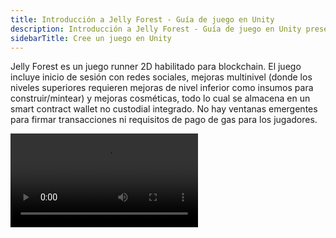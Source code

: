 ```yaml
---
title: Introducción a Jelly Forest - Guía de juego en Unity
description: Introducción a Jelly Forest - Guía de juego en Unity presenta un juego runner 2D con funciones blockchain como inicio de sesión con redes sociales, mejoras y objetos cosméticos almacenados en un smart contract wallet.
sidebarTitle: Cree un juego en Unity
---
```


Jelly Forest es un juego runner 2D habilitado para blockchain. El juego incluye inicio de sesión con redes sociales, mejoras multinivel (donde los niveles superiores requieren mejoras de nivel inferior como insumos para construir/mintear) y mejoras cosméticas, todo lo cual se almacena en un smart contract wallet no custodial integrado. No hay ventanas emergentes para firmar transacciones ni requisitos de pago de gas para los jugadores.

<Frame>
  <video controls className="w-full aspect-video" src="https://pub-f048362b915448c9b012a2e03c189024.r2.dev/JellyForest.mp4" />
</Frame>

¡Descárguelo en Google Play [aquí](https://play.google.com/store/apps/details?id=app.sequence.jelly_forest)!

Descubra [por qué usar wallets inteligentes aquí](/solutions_old/technical-references/wallet-contracts/why)

Conozca [qué es un embedded wallet aquí](/solutions/wallets/overview#what-are-the-differences-between-these-options)

Esta guía muestra cómo construimos Jelly Forest y cómo también puedes crear tu propio juego web3 usando el [SDK de Unity de Sequence](/sdk/unity/overview/)!

## 1. Cree el ciclo principal del juego
El primer paso es construir el ciclo básico del juego. ¡No olvides pensar primero en tu estrategia de monetización y cómo usarás los elementos web3!

Para nuestro ciclo de juego, compramos el [Infinite Runner Engine](https://assetstore.unity.com/packages/templates/systems/2d-3d-infinite-runner-engine-51328) en la Unity Asset Store. Dentro del asset, encontramos una escena demo `JellyForest`, que, con algunos ajustes, pudimos compilar y hacer funcionar en iOS y Android.

## 2. Integre inicio de sesión con redes sociales y la solución Embedded Wallet de Sequence

### Configuración

1. [Instale el SDK de Unity de Sequence usando el Package Manager](/sdk/unity/installation#package-manager---recommended)
2. [Inicie sesión en el Sequence Builder Console](/solutions/builder/getting-started)
3. [Cree un proyecto para su juego en el Builder Console](/support/builder/project-management)
4. Configure un [Embedded Wallet en el Builder Console](/solutions/builder/embedded-wallet#embedded-wallet-in-builder)
5. En su `SequenceConfig` [scriptable object](https://docs.unity3d.com/Manual/class-ScriptableObject.html) que importó desde el menú Samples en el Package Manager durante la [etapa de instalación](/sdk/unity/installation#package-manager---recommended), agregue sus client ids de Google y Apple que también añadió en el Builder, así como su Configuration Key en `WaaSConfigKey`
   - ¡No olvide poner sus client ids de Android y iOS en sus respectivas plataformas!
6. Agregue su [Builder API Key desde el Builder Console](/solutions/builder/getting-started#claim-an-api-access-key) en `Settings > API Access Keys` - necesita la clave `prod`

### Inicio de sesión con redes sociales

1. Cree una escena básica donde los jugadores puedan iniciar sesión.
   - En nuestro caso, [creamos una nueva escena](https://docs.unity3d.com/Manual/scenes-working-with.html#creating-a-new-scene) y le añadimos una imagen de fondo
2. Cree un `Canvas`, agregue el componente `Canvas Scaler` y use el modo de escala de UI "Scale with Screen Size". Esto hará que el LoginPanel (y cualquier otro elemento UI bajo este Canvas) se escale automáticamente al cambiar entre plataformas de compilación.
3. Arrastre el prefab `LoginPanel` a la jerarquía de su escena bajo el Canvas. Puede encontrarlo en la ventana Project bajo `Packages > Sequence Embedded Wallet SDK > SequenceFrontend > Prefabs`.
4. Cree un gestor de UI para llamar a `Open` en el `LoginPanel`. Vea [nuestra implementación](https://github.com/0xsequence/sequence-unity-demo/blob/JellyForest/Scripts/UI/LoginScreenUIManager.cs) a continuación:

```csharp
private void Start()
{
    LoginPanel loginPanel = GetComponentInChildren<LoginPanel>();
    if (loginPanel == null)
    {
        Debug.LogError("LoginPanel not found!");
    }
    loginPanel.Open();
}
```

5. Rompa la referencia al prefab `LoginPanel` en la jerarquía para poder editarlo libremente en la vista de escena
   1. Seleccione el GameObject `LoginPanel` en la jerarquía
   2. Haga clic derecho en el GameObject `LoginPanel` en la jerarquía
   3. `Prefab > Unpack Completely`
6. Personalice el LoginPanel para que se adapte al tema de su juego

El LoginPanel gestionará toda la lógica de inicio de sesión con redes sociales por usted. Si le interesa saber cómo está implementado, puede revisar las implementaciones de `LoginPage` y `OpenIdAuthenticator`.
La autenticación funciona mediante el [Open ID Connect Implicit Flow](https://auth0.com/docs/authenticate/login/oidc-conformant-authentication/oidc-adoption-implicit-flow).

### Registro de una sesión con la API de Sequence
Una vez que se complete el inicio de sesión con redes sociales, automáticamente se realizará una solicitud para registrar la sesión con las APIs de Sequence WaaS (Wallet as a Service). Así es como funciona:

Cuando finaliza el inicio de sesión con redes sociales, se dispara el evento `OpenIdAuthenticator.SignedIn`. Esto inicia el proceso de autorización en `SequenceLogin.ConnectToWaaS`.

### Obtener el wallet del usuario
Para obtener el wallet, tendrá que suscribirse al evento `SequenceWallet.OnWalletCreated`.

```csharp
SequenceWallet.OnWalletCreated += OnWalletCreatedHandler;
public void OnWalletCreatedHandler(SequenceWallet wallet) {
  // Do something
}
```

Le recomendamos importar `SequenceConnector` desde "Useful Scripts" en Samples en la página del Package Manager para el "Sequence Embedded Wallet SDK". [Por defecto, contiene mucho código útil para comenzar](https://github.com/0xsequence/sequence-unity/blob/master/Packages/Sequence-Unity/Sequence/Samples~/Scripts/SequenceConnector.cs) y sirve como una interfaz práctica para comunicarse con el SDK. Lo usamos bastante [en nuestra integración con JellyForest](https://github.com/0xsequence/sequence-unity-demo/blob/JellyForest/Scripts/SequenceConnector.cs).

En JellyForest, también creamos un [LevelLoader](https://github.com/0xsequence/sequence-unity-demo/blob/JellyForest/Scripts/LevelLoader.cs) MonoBehaviour que carga la siguiente escena cuando se dispara el evento `SequenceWallet.OnWalletCreated`.

```csharp
private void Awake()
{
    SequenceWallet.OnWalletCreated += OnWalletCreated;
}

private void OnWalletCreated(SequenceWallet wallet)
{
    SceneManager.LoadScene("MenuScene");
}
```

Para más información sobre cómo funciona la autenticación en la solución Embedded Wallet de Sequence, consulte nuestra [documentación](/solutions_old/wallets/embedded-wallet/overview) y [entrada de blog](https://sequence.xyz/blog/sequence-embedded-wallets).

## 3. Implemente un contrato de coleccionables
Ahora que nuestros jugadores pueden iniciar sesión y obtener un wallet, ¡agreguemos algunos coleccionables!

Le recomendamos ampliamente usar un contrato [ERC1155](https://eips.ethereum.org/EIPS/eip-1155). Es un estándar de tokens flexible y muy adecuado para juegos. Puede implementar fácilmente nuestra versión auditada de ERC1155 a través del Builder Console de la siguiente manera:

<Frame>
  <video controls className="w-full aspect-video" src="/video/builder/03_Contracts.mp4" />
</Frame>

Esto es lo que hicimos para Jelly Forest.

Una vez que haya desplegado su smart contract, no olvide [agregar la dirección de su contrato como una Sponsored Address en la página de "Gas Sponsoring"](/solutions/builder/gas-sponsorship#gas-sponsorship-in-builder) dentro del Builder Console. Así, las comisiones de gas de sus usuarios serán patrocinadas automáticamente usando sus créditos de cómputo al interactuar con los smart contracts de su juego.

## 4. Implemente un Remote Minter
Por defecto, los contratos ERC1155 implementados a través del Builder Console requieren que quienes llamen tengan los permisos adecuados para mintear un token. Aunque esto puede parecer una molestia a primera vista, ¡es algo bueno! Sin esto, cualquiera podría llamar al método de minteo en su contrato y darse a sí mismo una cantidad infinita de objetos dentro del juego.

Querrá implementar un servidor con un wallet de Sequence (u otro) y darle permisos de minteo en el Builder Console.

### Cómo lo hicimos en Jelly Forest
En Jelly Forest, todas las monedas que recolecta durante el juego se mintean como tokens ERC1155. Así es como lo hicimos:
1. Regístrese en [Cloudflare](https://www.cloudflare.com/) – aquí es donde alojamos el código del servicio de minteo; si lo prefiere, puede usar cualquier otro método
2. Abra la terminal u otra línea de comandos
3. `git clone https://github.com/0xsequence-demos/cloudflare-worker-sequence-relayer.git` luego `cd cloudflare-worker-sequence-relayer`
4. `git checkout permissionedMinter`
5. `pnpm install` – para instalar las dependencias
6. Instale wrangler

```
pnpm install wrangler --save-dev
alias wrangler='./node_modules/.bin/wrangler'
```

inicie sesión

```
wrangler login
```

7. Abra `wrangler.toml`
   1. Asigne un nombre a su servidor cambiando el valor de `name`
   2. Cree un nuevo [wallet EOA](https://ethereum.stackexchange.com/questions/5828/what-is-an-eoa-account) y exporte la clave privada. Cualquier wallet EOA funciona. Puede usar Metamask para [configurar un wallet fácilmente](https://support.metamask.io/hc/en-us/articles/360015489531-Getting-started-with-MetaMask) y [exportar la clave privada](https://support.metamask.io/hc/en-us/articles/360015289632-How-to-export-an-account-s-private-key). ¡Tenga mucho cuidado con la clave privada y no la guarde en texto plano en su computadora ni la suba a control de versiones! Establezca esto en `PKEY`
   3. Establezca el `CONTRACT_ADDRESS`
   4. Establezca el `PROJECT_ACCESS_KEY` – esta es su clave API de producción del Builder Console que obtuvo antes al configurar el objeto scriptable `SequenceConfig`
   5. Establezca el `CHAIN_HANDLE` – si no está seguro de cuál es, puede ver el `CHAIN_HANDLE` de cada red respectiva en la página Node Gateway del Builder Console.
8. `pnpm dev` – esto implementará el servidor localmente. Debería ver en la línea de comandos a qué localhost se implementó
9. Abra otra ventana de línea de comandos
10. `curl http://localhost:8787` – sustituya el localhost que le hayan asignado. Esto enviará un ping al servidor.
11. En la línea de comandos donde está corriendo el servidor localhost, debería ver que la dirección del wallet del minter ha sido registrada
12. Otorgue permisos de minteo a esta dirección en el Builder Console
    1. Busque el contrato bajo `Contracts` y haga clic para abrirlo
    2. Haga clic en `Write Contract`
    3. Expanda `grantRole`
    4. En `role` ingrese `0x9f2df0fed2c77648de5860a4cc508cd0818c85b8b8a1ab4ceeef8d981c8956a6` – este es el hash Keccak-256 de `MINTER_ROLE`
    5. En `account` pegue la dirección del wallet del minter
13. `wrangler deploy` – esto implementará el código en un [Cloudflare Worker](https://developers.cloudflare.com/workers/) y le dará una URL de minteo

¡Listo! Ahora, cuando enviamos una solicitud POST a nuestro servidor con un cuerpo [definido en C#](https://github.com/0xsequence/sequence-unity/blob/master/Packages/Sequence-Unity/Sequence/SequenceSDK/Relayer/MintingRequestProver.cs#L103), donde el `proof` es generado por el cliente que envía la solicitud de minteo. En el Unity SDK esto se implementa mediante el [MintingRequestProver](https://github.com/0xsequence/sequence-unity/blob/master/Packages/Sequence-Unity/Sequence/SequenceSDK/Relayer/MintingRequestProver.cs#L27).

## 5. Mintee tokens dentro del juego al inventario del jugador
Ahora que tenemos nuestro servidor minter con permisos configurado, necesitamos conectar el lado del cliente (la app hecha con Unity) para que podamos empezar a dar tokens a nuestros jugadores a través del juego. Podemos enviar una solicitud al minter con permisos usando el Unity SDK llamando al método `PermissionedMinter.MintToken`.

En Jelly Forest, a medida que el jugador avanza por el nivel recolecta muchas monedas, todas son tokens ERC1155. Aún hay algunos retos que debemos resolver para brindar una excelente experiencia de usuario.
1. ¿Cómo lee la cadena para saber qué tokens/derechos tiene el usuario en su inventario?
2. Las transacciones en blockchain, aunque rápidas en algunas cadenas como Arbitrum, no son instantáneas. Recolectar una moneda (u otro objeto) y luego tener que esperar unos segundos antes de que aparezca en su inventario dentro del juego, en general, no es una buena experiencia para el usuario final.
3. A primera vista, puede parecer tentador enviar una transacción cada vez que un usuario gana un token en su juego. Sin embargo, en la mayoría de los juegos, especialmente en juegos como Jelly Forest donde los jugadores recolectan muchas monedas (tokens), esto terminará enviando una gran cantidad de transacciones y ¡le costará una fortuna en [comisiones de gas](https://ethereum.org/en/developers/docs/gas/)!

¡Veamos cómo resolvimos todos estos problemas en Jelly Forest usando el Unity SDK!

### 1. Lectura de la cadena
Leer los tokens en el wallet de un usuario es un proceso complicado que se facilita mucho usando el [Indexer de Sequence](/api-references/indexer/overview), que [implementa el Unity SDK](/sdk/unity/power/read-from-blockchain).

Aquí hay un fragmento de código de Jelly Forest donde usamos el Indexer para leer todos los tokens en el wallet de un jugador desde el contrato ERC1155 de nuestro juego.

```csharp
private Dictionary<BigInteger, TokenBalance> _tokenBalances = new Dictionary<BigInteger, TokenBalance>();
private async Task GetTokenBalances(Page page = null)
{
    if (page == null)
    {
        page = new Page();
    }
    GetTokenBalancesReturn balances = await _indexer.GetTokenBalances(new GetTokenBalancesArgs(_userAddress, SequenceConnector.ContractAddress, false, page));
    int uniqueTokens = balances.balances.Length;
    for (int i = 0; i < uniqueTokens; i++)
    {
        _tokenBalances[balances.balances[i].tokenID] = balances.balances[i];
    }
    if (balances.page.more)
    {
        await GetTokenBalances(balances.page);
    }
}
```

### 2. Construyendo un caché
Como las transacciones en blockchain no son instantáneas pero queremos dar retroalimentación inmediata al usuario, usaremos un caché simple en memoria.

Cuando recibimos nuestro `SequenceWallet` en Jelly Forest, [SequenceConnector](https://github.com/0xsequence/sequence-unity-demo/blob/JellyForest/Scripts/SequenceConnector.cs), que usamos como interfaz principal para comunicarnos con el SDK de Sequence en nuestro juego, crea un `Inventory`.

```csharp
private void OnWalletCreated(SequenceWallet wallet)
{
    Wallet = wallet;
    Wallet.OnSendTransactionComplete += OnSendTransactionCompleteHandler;
    Wallet.OnSendTransactionFailed += OnSendTransactionFailedHandler;
    Wallet.OnSignMessageComplete += OnSignMessageCompleteHandler;
    Wallet.OnDeployContractComplete += OnDeployContractCompleteHandler;
    Wallet.OnDeployContractFailed += OnDeployContractFailedHandler;
    Wallet.OnDropSessionComplete += OnDropSessionCompleteHandler;
    Wallet.OnSessionsFound += OnSessionsFoundHandler;

    Inventory = new Inventory(Indexer, Wallet.GetWalletAddress(), ItemCatalogue); // [!code focus]

    _transactionQueuer.Setup(Wallet, Chain);
    _permissionedMinterTransactionQueuer.Setup(Wallet, Chain, "https://sequence-relayer-jelly-forest2.0xsequence.workers.dev/", ContractAddress);
}
```

El `Inventory` se usa como un caché simple en nuestro juego. Cuando se crea por primera vez, y cuando se solicita, usamos el Indexer para obtener todos los tokens en el wallet del usuario. A partir de ahí, cada vez que el usuario gana un token, actualizamos nuestro caché (`Inventory`) y los datos en la cadena.

Lea la implementación completa de `Inventory` [aquí](https://github.com/0xsequence/sequence-unity-demo/blob/JellyForest/Scripts/Inventory.cs)

### 3. Uso de una cola de transacciones
El Unity SDK de Sequence ofrece un [sistema de colas de transacciones](https://github.com/0xsequence/sequence-unity/blob/master/Packages/Sequence-Unity/Sequence/SequenceSDK/Relayer/TransactionQueuer.cs) muy flexible.

En Jelly Forest, adjuntamos un [PermissionedMinterTransactionQueuer](https://github.com/0xsequence/sequence-unity/blob/master/Packages/Sequence-Unity/Sequence/SequenceSDK/Relayer/PermissionedMinterTransactionQueuer.cs) como MonoBehaviour a nuestro GameObject `SequenceConnector` y [obtenemos una referencia en Awake](https://github.com/0xsequence/sequence-unity-demo/blob/JellyForest/Scripts/SequenceConnector.cs#L59).

![PermissionedMinterTransactionQueuer](/images/guides/making-of-jelly-forest/TransactionQueuer.png)

Una vez que [esto está configurado](https://github.com/0xsequence/sequence-unity-demo/blob/JellyForest/Scripts/SequenceConnector.cs#L78), todo lo que necesitamos hacer cuando se recolecta un token es llamar a "mint token".

```csharp
public class CollectibleToken : Coin
{
    protected override void ObjectPicked()
    {
        base.ObjectPicked();
        if (SequenceConnector.Instance == null || SequenceConnector.Instance.Wallet == null)
        {
            Debug.LogWarning("No minting will happen. Make sure SequenceConnector is in the scene and user is logged in.");
            return;
        }
        SequenceConnector.Instance.MintFungibleToken(); // [!code focus]
    }
}
```

Esto actualizará nuestro `Inventory` y añadirá una transacción de minteo a la cola del `PermissionedMinterTransactionQueuer`. El `PermissionedMinterTransactionQueuer` combinará automáticamente las transacciones cuando sea posible para que usted gaste la menor cantidad de dinero posible en comisiones de gas.

En Jelly Forest, hemos configurado nuestro gestor de transacciones para enviar transacciones cada vez que el jugador termina una partida, pero no antes de cada 30 segundos.

#### ¿Cómo determinar la frecuencia con la que debe enviar sus transacciones?
Con nuestro Unity SDK, esto se convierte más en una cuestión de diseño de juego que en otra cosa.

Nuestros `TransactionQueuers` pueden configurarse para enviar transacciones automáticamente cada X segundos, cuando se solicite (mediante llamada de función) pero no antes de cada Y segundos, o cuando se solicite, ignorando cualquier umbral mínimo de tiempo configurado (Y segundos).

Aquí hay algunos aspectos a considerar al decidir cómo configurar sus gestores de transacciones:
- Cuanto más seguido envíe transacciones, más comisiones de gas pagará. Por supuesto, la blockchain compatible con EVM que elija influirá mucho en la cantidad y complejidad de transacciones que puede enviar antes de que los costos sean prohibitivos.
- Cuanto menos frecuente sea el envío de transacciones, más desincronizado quedará el estado de su juego (caché) con la información en la blockchain. Si una transacción falla, necesitará una forma de recuperarse de esto sin afectar la experiencia de juego de sus usuarios.

Como ejemplo de Jelly Forest: consideramos que las transacciones de la tienda eran de alta importancia para el usuario final. No queríamos arriesgarnos a que un usuario pensara que tenía una mejora o sombrero y luego la transacción fallara, teniendo que revocar la mejora/sombrero o mintear uno extra que el jugador quizá no haya ganado legítimamente. Por eso, hicimos que el usuario espere en las páginas de la tienda hasta que la transacción de compra (y todas las demás transacciones en los TransactionQueuers) hayan sido exitosas.

```csharp
public async Task Buy()
{
    if (Status != ItemStatus.Available)
    {
        return;
    }

    if (SequenceConnector.Instance == null)
    {
        string error = "SequenceConnector not found. User has not logged in";
        Debug.LogError($"Failed to purchase shop item: {error}");
        OnFailedToPurchaseShopItem?.Invoke($"Failed to purchase shop item: {error}");
        return;

    SequenceConnector.Instance.AddToTransactionQueue(new PurchaseShopItemQueueableTransaction(this));
    TransactionReturn result = await SequenceConnector.Instance.SubmitQueuedTransactions(true, false); // [!code hl]
    if (result is SuccessfulTransactionReturn successfulTransactionReturn)
    {
        BurnTokensFromInventory();
        MintTokenInInventory()
        if (string.IsNullOrWhiteSpace(successfulTransactionReturn.txHash))
        {
            GetTransactionReceipt(successfulTransactionReturn);
        }
    }
    else if (result is FailedTransactionReturn failed)
    {
        string error = $"Transaction failed: {failed.error}";
        Debug.LogError(error);
        OnFailedToPurchaseShopItem?.Invoke($"Failed to purchase shop item: {error}");
    }
    else
    {
        throw new Exception("Unexpected transaction result type");
    }
}
```

## 6. Queme tokens del juego a cambio de otros
En Jelly Forest, puede comprar potenciadores y cosméticos quemando monedas y (a veces) potenciadores de menor nivel.

Para habilitar y hacer cumplir esta mecánica, desplegamos un [contrato inteligente BurnToMint](https://polygonscan.com/address/0x80329e7f4F006E3178Db369425329759157B5a2a#code) sencillo. Este contrato le permite especificar requisitos de minteo (ids de token requeridos y cantidades asociadas) para un id de token dado. Cuando recibe un lote de tokens ERC1155 y el remitente especifica el id de token que desea mintear en el parámetro `data`, el contrato verifica si recibió la cantidad requerida de cada id de token; si esto se cumple, el contrato quema los tokens y mintea el id de token solicitado al remitente (usuario); de lo contrario, la transacción falla y se revierte.

Le hemos otorgado a este contrato permisos de minteo para nuestro contrato del juego en el Builder Console:
1. Busque el contrato bajo `Contracts` y haga clic para abrirlo
2. Haga clic en `Write Contract`
3. Expanda `grantRole`
4. En `role` ingrese `0x9f2df0fed2c77648de5860a4cc508cd0818c85b8b8a1ab4ceeef8d981c8956a6` – este es el hash Keccak-256 de `MINTER_ROLE`
5. En `account` pegue la dirección del wallet del minter

:::danger
Advertencia: el contrato inteligente `BurnToMint` compartido arriba no ha sido auditado por terceros. ¡Reutilícelo con precaución!
:::

Cuando un usuario compra una mejora o cosmético en la tienda, enviamos una transacción al contrato inteligente `BurnToMint` agregando una [PurchaseShopItemQueueableTransaction](https://github.com/0xsequence/sequence-unity-demo/blob/JellyForest/Scripts/Items/ShopItem.cs#L109) a nuestro [SequenceWalletTransactionQueuer](https://github.com/0xsequence/sequence-unity/blob/master/Packages/Sequence-Unity/Sequence/SequenceSDK/Relayer/SequenceWalletTransactionQueuer.cs) en nuestro `SequenceConnector`.

```csharp
SequenceConnector.Instance.AddToTransactionQueue(new PurchaseShopItemQueueableTransaction(this));
```

## 7. Construcción de las páginas de la tienda y configuración de los requisitos de minteo
Al construir las páginas de la tienda y definir los precios/requisitos de minteo para las diferentes mejoras y sombreros en Jelly Forest, optamos por definir los [ShopItems](https://github.com/0xsequence/sequence-unity-demo/blob/JellyForest/Scripts/Items/ShopItem.cs) usando [Scriptable Objects](https://docs.unity3d.com/Manual/class-ScriptableObject.html) porque son fáciles de ajustar y visualizar ya que pueden ser serializados en el Inspector. Estos scriptable objects también nos permiten definir qué es cada [Item](https://github.com/0xsequence/sequence-unity-demo/blob/JellyForest/Scripts/Items/Item.cs) y asociarlos con un id de token.

Sin embargo, rápidamente se volvió tedioso (y una posible fuente de errores) mantener sincronizados los requisitos de minteo definidos en los Scriptable Objects y los definidos en nuestro contrato `BurnToMint` en la blockchain.

Creamos una [extensión de editor](https://learn.unity.com/tutorial/editor-scripting) para nuestros scriptable objects `ShopItem` agregando un botón que, al presionarlo, verifica si los requisitos de minteo definidos en la blockchain coinciden con los definidos en el scriptable object; si difieren, enviará una transacción para actualizar los requisitos de minteo en el contrato `BurnToMint` en la blockchain para que coincidan con el scriptable object. La transacción se envía mediante un wallet EOA creado a partir de una clave privada almacenada como variable de entorno en la máquina de uno de nuestros desarrolladores. Este wallet EOA es el [propietario](https://docs.openzeppelin.com/contracts/2.x/access-control#ownership-and-ownable) de este contrato.

De hecho, nuestras páginas de la tienda consultan el contrato inteligente cada 60 segundos (y cada vez que se abren) para detectar cambios en los requisitos de minteo, actualizando su interfaz en consecuencia. ¡Esto nos permite hacer ajustes en vivo a la economía del juego sin requerir una actualización!

Haga clic en el video a continuación

<Frame>
  <video controls className="w-full aspect-video" src="https://pub-f048362b915448c9b012a2e03c189024.r2.dev/ShopItemExtension.mp4" />
</Frame>

Vea la [implementación de ShopItemEditorExtension aquí](https://github.com/0xsequence/sequence-unity-demo/blob/JellyForest/Scripts/Editor/ShopItemEditorExtension.cs).

# 8. Aproveche los artículos comprados dentro del juego
¡Perfecto! Sus jugadores pueden iniciar sesión, obtener un wallet, ganar tokens y comprar cosas con sus tokens. Ahora solo falta darles una razón para querer comprar cosas en primer lugar. En otras palabras, es momento de aplicar su creatividad como desarrollador de juegos y crear potenciadores y cosméticos increíbles.

Todo lo que debe hacer para llevar sus tokens al juego es verificar si el usuario posee suficiente cantidad del id de token correspondiente y aplicar el efecto del token.

En Jelly Forest, definimos varios [PowerUpTypes](https://github.com/0xsequence/sequence-unity-demo/blob/JellyForest/Scripts/Items/ItemCatalogue.cs#L13) diferentes y asignamos a cada `Item` un `PowerUpType` y un rango. Luego, [consultamos nuestro `Inventory` para encontrar el mejor potenciador de cada tipo](https://github.com/0xsequence/sequence-unity-demo/blob/JellyForest/Scripts/Inventory.cs#L138) que el jugador posee.
